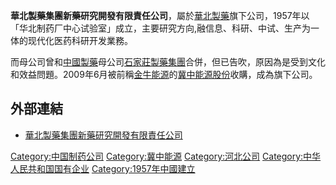 {{Unreferenced|time=2021-01-25T07:05:02+00:00}}
'''華北製藥集團新藥研究開發有限責任公司'''，屬於[[華北製藥|華北製藥]]旗下公司，1957年以「华北制药厂中心试验室」成立，主要研究方向,融信息、科研、中试、生产为一体的现代化医药科研开发業務。

而母公司曾和[[中國製藥|中國製藥]]母公司[[石家莊製藥集團|石家莊製藥集團]]合併，但已告吹，原因為是受到文化和效益問題。2009年6月被前稱[[金牛能源|金牛能源]]的[[冀中能源股份|冀中能源股份]]收購，成為旗下公司。  


==外部連結==
*[http://www.ncpcrd.com.cn 華北製藥集團新藥研究開發有限責任公司] {{Wayback|url=http://www.ncpcrd.com.cn/ |date=20160131030943 }}

[[Category:中国制药公司|Category:中国制药公司]]
[[Category:冀中能源|Category:冀中能源]]
[[Category:河北公司|Category:河北公司]]
[[Category:中华人民共和国国有企业|Category:中华人民共和国国有企业]]
[[Category:1957年中國建立|Category:1957年中國建立]]